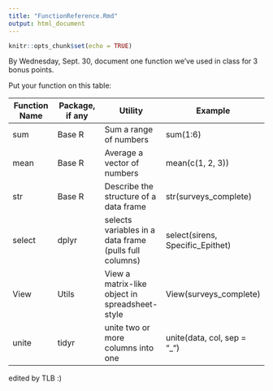 ```yaml
---
title: "FunctionReference.Rmd"
output: html_document
---
```


```r
knitr::opts_chunk$set(echo = TRUE)
```
By Wednesday, Sept. 30, document one function we've used in class for 3 bonus points.

Put your function on this table:

| Function Name | Package, if any | Utility | Example  |
|---------------|-----------------|---------|----------|
| sum     | Base R    | Sum a range of numbers | sum(1:6) | 
| mean    | Base R    | Average a vector of numbers | mean(c(1, 2, 3)) |
| str     | Base R    | Describe the structure of a data frame    | str(surveys_complete)   |
| select  | dplyr     | selects variables in a data frame (pulls full columns) | select(sirens, Specific_Epithet)
| View    | Utils     | View a matrix-like object in spreadsheet-style | View(surveys_complete) |
| unite | tidyr | unite two or more columns into one | unite(data, col, sep = "_")

edited by TLB :)